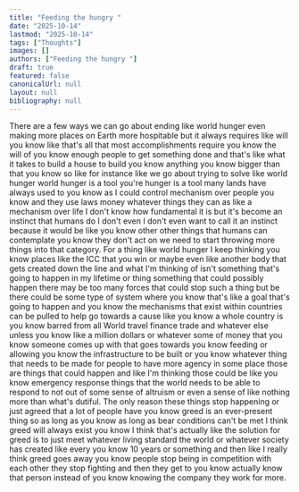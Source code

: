 ```yaml
---
title: "Feeding the hungry "
date: "2025-10-14"
lastmod: "2025-10-14"
tags: ["Thoughts"]
images: []
authors: ["Feeding the hungry "]
draft: true
featured: false
canonicalUrl: null
layout: null
bibliography: null
---
```

There are a few ways we can go about ending like world hunger even making more places on Earth more hospitable but it always requires like will you know like that's all that most accomplishments require you know the will of you know enough people to get something done and that's like what it takes to build a house to build you know anything you know bigger than that you know so like for instance like we go about trying to solve like world hunger world hunger is a tool you're hunger is a tool many lands have always used to you know as I could control mechanism over people you know and they use laws money whatever things they can as like a mechanism over life I don't know how fundamental it is but it's become an instinct that humans do I don't even I don't even want to call it an instinct because it would be like you know other other things that humans can contemplate you know they don't act on we need to start throwing more things into that category. For a thing like world hunger I keep thinking you know places like the ICC that you win or maybe even like another body that gets created down the line and what I'm thinking of isn't something that's going to happen in my lifetime or thing something that could possibly happen there may be too many forces that could stop such a thing but be there could be some type of system where you know that's like a goal that's going to happen and you know the mechanisms that exist within countries can be pulled to help go towards a cause like you know a whole country is you know barred from all World travel finance trade and whatever else unless you know like a million dollars or whatever some of money that you know someone comes up with that goes towards you know feeding or allowing you know the infrastructure to be built or you know whatever thing that needs to be made for people to have more agency in some place those are things that could happen and like I'm thinking those could be like you know emergency response things that the world needs to be able to respond to not out of some sense of altruism or even a sense of like nothing more than what's dutiful. The only reason these things stop happening or just agreed that a lot of people have you know greed is an ever-present thing so as long as you know as long as bear conditions can't be met I think greed will always exist you know I think that's actually like the solution for greed is to just meet whatever living standard the world or whatever society has created like every you know 10 years or something and then like I really think greed goes away you know people stop being in competition with each other they stop fighting and then they get to you know actually know that person instead of you know knowing the company they work for more.